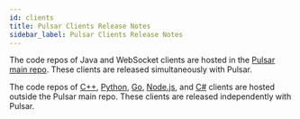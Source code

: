 ```yaml
---
id: clients
title: Pulsar Clients Release Notes
sidebar_label: Pulsar Clients Release Notes
---
```


The code repos of Java and WebSocket clients are hosted in the [Pulsar main repo](https://github.com/apache/pulsar). These clients are released simultaneously with Pulsar.

The code repos of [C++](https://github.com/apache/pulsar-client-cpp), [Python](https://github.com/apache/pulsar-client-python), [Go](https://github.com/apache/pulsar-client-go), [Node.js](https://github.com/apache/pulsar-client-node), and [C#](https://github.com/apache/pulsar-dotpulsar) clients are hosted outside the Pulsar main repo. These clients are released independently with Pulsar.